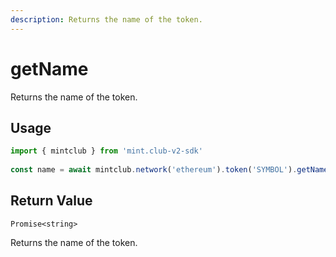 ```yaml
---
description: Returns the name of the token.
---
```


# getName 

Returns the name of the token.

## Usage

```ts twoslash [example.ts]
import { mintclub } from 'mint.club-v2-sdk'
 
const name = await mintclub.network('ethereum').token('SYMBOL').getName()
```

## Return Value

`Promise<string>`

Returns the name of the token.